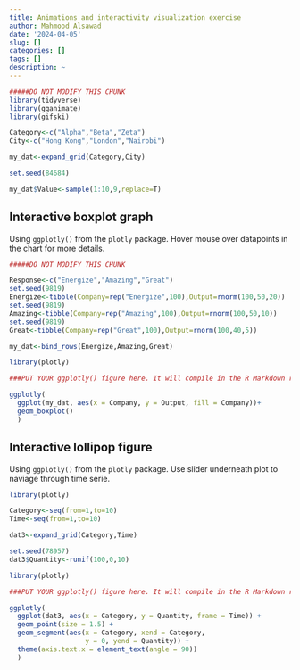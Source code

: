 ```yaml
---
title: Animations and interactivity visualization exercise
author: Mahmood Alsawad
date: '2024-04-05'
slug: []
categories: []
tags: []
description: ~
---
```


```r

#####DO NOT MODIFY THIS CHUNK
library(tidyverse)
library(gganimate)
library(gifski)

Category<-c("Alpha","Beta","Zeta")
City<-c("Hong Kong","London","Nairobi")

my_dat<-expand_grid(Category,City)

set.seed(84684)

my_dat$Value<-sample(1:10,9,replace=T)
```

## Interactive boxplot graph
Using `ggplotly()` from the `plotly` package. Hover mouse over datapoints in the chart for more details.

```r

#####DO NOT MODIFY THIS CHUNK

Response<-c("Energize","Amazing","Great")
set.seed(9819)
Energize<-tibble(Company=rep("Energize",100),Output=rnorm(100,50,20))
set.seed(9819)
Amazing<-tibble(Company=rep("Amazing",100),Output=rnorm(100,50,10))
set.seed(9819)
Great<-tibble(Company=rep("Great",100),Output=rnorm(100,40,5))

my_dat<-bind_rows(Energize,Amazing,Great)
```

```r

library(plotly)

###PUT YOUR ggplotly() figure here. It will compile in the R Markdown report.

ggplotly(
  ggplot(my_dat, aes(x = Company, y = Output, fill = Company))+
  geom_boxplot()
  )

```

## Interactive lollipop figure
Using `ggplotly()` from the `plotly` package. Use slider underneath plot to naviage through time serie.

```r

library(plotly)

Category<-seq(from=1,to=10)
Time<-seq(from=1,to=10)

dat3<-expand_grid(Category,Time)

set.seed(78957)
dat3$Quantity<-runif(100,0,10)
```


```r

library(plotly)

###PUT YOUR ggplotly() figure here. It will compile in the R Markdown report.

ggplotly(
  ggplot(dat3, aes(x = Category, y = Quantity, frame = Time)) +
  geom_point(size = 1.5) +
  geom_segment(aes(x = Category, xend = Category, 
                   y = 0, yend = Quantity)) +
  theme(axis.text.x = element_text(angle = 90))
  )


```

